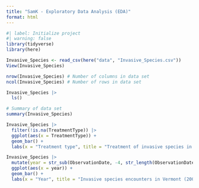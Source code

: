 ```yaml
---
title: "SamK - Exploratory Data Analysis (EDA)"
format: html
---
```


```r
#| label: Initialize project
#| warning: false
library(tidyverse)
library(here)
```

```r
Invasive_Species <- read_csv(here("data", "Invasive_Species.csv"))
View(Invasive_Species)
```

```r
nrow(Invasive_Species) # Number of columns in data set
ncol(Invasive_Species) # Number of rows in data set
```

```r
Invasive_Species |>
  ls()
```

```r
# Summary of data set
summary(Invasive_Species)
```

```r
Invasive_Species |>
  filter(!is.na(TreatmentType)) |>
  ggplot(aes(x = TreatmentType)) +
  geom_bar() +
  labs(x = "Treatment type", title = "Treatment of invasive species in Vermont")
```

```r
Invasive_Species |>
  mutate(year = str_sub(ObservationDate, -4, str_length(ObservationDate))) |>
  ggplot(aes(x = year)) +
  geom_bar() +
  labs(x = "Year", title = "Invasive species encounters in Vermont (2007-2023)")
```
